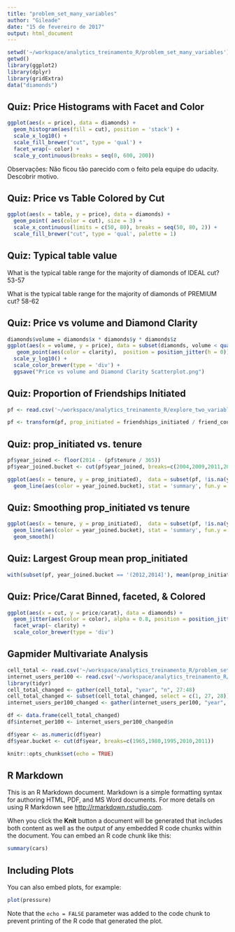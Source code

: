 ```yaml
---
title: "problem_set_many_variables"
author: "Gileade"
date: "15 de fevereiro de 2017"
output: html_document
---
```


```r
setwd('~/workspace/analytics_treinamento_R/problem_set_many_variables')
getwd()
library(ggplot2)
library(dplyr)
library(gridExtra)
data("diamonds")
```

## Quiz: Price Histograms with Facet and Color

```r
ggplot(aes(x = price), data = diamonds) +
  geom_histogram(aes(fill = cut), position = 'stack') +
  scale_x_log10() +
  scale_fill_brewer("cut", type = 'qual') +
  facet_wrap(~ color) +
  scale_y_continuous(breaks = seq(0, 600, 200))
```

Observações: Não ficou tão parecido com o feito pela equipe do udacity. Descobrir motivo.

## Quiz: Price vs Table Colored by Cut

```r
ggplot(aes(x = table, y = price), data = diamonds) +
  geom_point( aes(color = cut), size = 3) +
  scale_x_continuous(limits = c(50, 80), breaks = seq(50, 80, 2)) +
  scale_fill_brewer("cut", type = 'qual', palette = 1)
```

## Quiz: Typical table value

What is the typical table range for the majority of diamonds of IDEAL cut? 53-57

What is the typical table range for the majority of diamonds of PREMIUM cut? 58-62

## Quiz: Price vs volume and Diamond Clarity

```r
diamonds$volume = diamonds$x * diamonds$y * diamonds$z
ggplot(aes(x = volume, y = price), data = subset(diamonds, volume < quantile(diamonds$volume, 0.99) & volume > 0)) +
   geom_point(aes(color = clarity),  position = position_jitter(h = 0)) +
  scale_y_log10() +
  scale_color_brewer(type = 'div') +
  ggsave("Price vs volume and Diamond Clarity Scatterplot.png")
```

## Quiz: Proportion of Friendships Initiated

```r
pf <- read.csv('~/workspace/analytics_treinamento_R/explore_two_variables/pseudo_facebook.tsv', sep = '\t')
```

```r
pf <- transform(pf, prop_initiated = friendships_initiated / friend_count)
```

## Quiz: prop_initiated vs. tenure

```r
pf$year_joined <- floor(2014 - (pf$tenure / 365))
pf$year_joined.bucket <- cut(pf$year_joined, breaks=c(2004,2009,2011,2012,2014))

ggplot(aes(x = tenure, y = prop_initiated),  data = subset(pf, !is.na(year_joined.bucket))) +
  geom_line(aes(color = year_joined.bucket), stat = 'summary', fun.y = median)
```

## Quiz: Smoothing prop_initiated vs tenure

```r
ggplot(aes(x = tenure, y = prop_initiated),  data = subset(pf, !is.na(year_joined.bucket))) +
  geom_line(aes(color = year_joined.bucket), stat = 'summary', fun.y = median) +
  geom_smooth()
```

## Quiz: Largest Group mean prop_initiated

```r
with(subset(pf, year_joined.bucket == '(2012,2014]'), mean(prop_initiated, na.rm=TRUE))
```

## Quiz: Price/Carat Binned, faceted, & Colored

```r
ggplot(aes(x = cut, y = price/carat), data = diamonds) +
  geom_jitter(aes(color = color), alpha = 0.8, position = position_jitter(h = 0)) +
  facet_wrap(~ clarity) +
  scale_color_brewer(type = 'div')
```

## Gapmider Multivariate Analysis

```r
cell_total <- read.csv('~/workspace/analytics_treinamento_R/problem_set_two_variables/cell_phone_total.csv', check.names = F)
internet_users_per100 <- read.csv('~/workspace/analytics_treinamento_R/problem_set_two_variables/Internet_user_per100.csv', check.names = F)
library(tidyr)
cell_total_changed <- gather(cell_total, "year", "n", 27:48)
cell_total_changed <- subset(cell_total_changed, select = c(1, 27, 28))
internet_users_per100_changed <- gather(internet_users_per100, "year", "n", 2:23)

df <- data.frame(cell_total_changed)
df$internet_per100 <- internet_users_per100_changed$n
```

```r
df$year <- as.numeric(df$year)
df$year.bucket <- cut(df$year, breaks=c(1965,1980,1995,2010,2011))
```


























```r
knitr::opts_chunk$set(echo = TRUE)
```

## R Markdown

This is an R Markdown document. Markdown is a simple formatting syntax for authoring HTML, PDF, and MS Word documents. For more details on using R Markdown see <http://rmarkdown.rstudio.com>.

When you click the **Knit** button a document will be generated that includes both content as well as the output of any embedded R code chunks within the document. You can embed an R code chunk like this:

```r
summary(cars)
```

## Including Plots

You can also embed plots, for example:

```r
plot(pressure)
```

Note that the `echo = FALSE` parameter was added to the code chunk to prevent printing of the R code that generated the plot.
